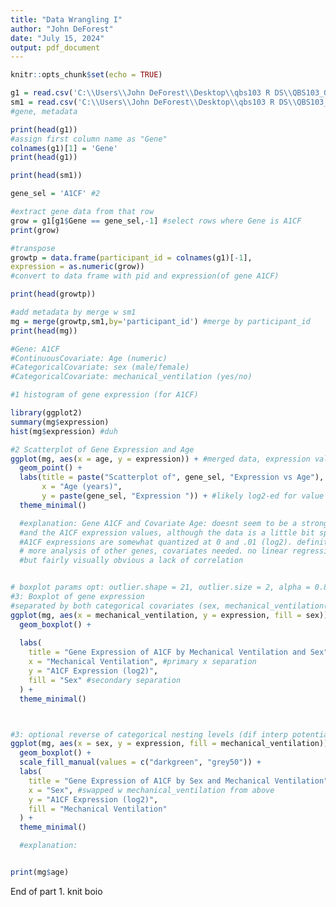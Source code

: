 ```yaml
---
title: "Data Wrangling I"
author: "John DeForest"
date: "July 15, 2024"
output: pdf_document
---
```


```r
knitr::opts_chunk$set(echo = TRUE)
```

``` r

g1 = read.csv('C:\\Users\\John DeForest\\Desktop\\qbs103 R DS\\QBS103_GSE157103_genes.csv')
sm1 = read.csv('C:\\Users\\John DeForest\\Desktop\\qbs103 R DS\\QBS103_GSE157103_series_matrix-1.csv')
#gene, metadata

print(head(g1))
#assign first column name as "Gene"
colnames(g1)[1] = 'Gene'
print(head(g1))

print(head(sm1))

gene_sel = 'A1CF' #2

#extract gene data from that row
grow = g1[g1$Gene == gene_sel,-1] #select rows where Gene is A1CF
print(grow)

#transpose 
growtp = data.frame(participant_id = colnames(g1)[-1],
expression = as.numeric(grow)) 
#convert to data frame with pid and expression(of gene A1CF)

print(head(growtp))

#add metadata by merge w sm1
mg = merge(growtp,sm1,by='participant_id') #merge by participant_id
print(head(mg))

#Gene: A1CF
#ContinuousCovariate: Age (numeric)
#CategoricalCovariate: sex (male/female)
#CategoricalCovariate: mechanical_ventilation (yes/no)

#1 histogram of gene expression (for A1CF)

library(ggplot2)
summary(mg$expression)
hist(mg$expression) #duh

#2 Scatterplot of Gene Expression and Age
ggplot(mg, aes(x = age, y = expression)) + #merged data, expression vals vs age vals
  geom_point() +
  labs(title = paste("Scatterplot of", gene_sel, "Expression vs Age"),
       x = "Age (years)",
       y = paste(gene_sel, "Expression ")) + #likely log2-ed for value range, compresses a bit for viewing 
  theme_minimal()

  #explanation: Gene A1CF and Covariate Age: doesnt seem to be a strong relationship visually between age 
  #and the A1CF expression values, although the data is a little bit sparse. 
  #A1CF expressions are somewhat quantized at 0 and .01 (log2). definitely more values at 0.
  # more analysis of other genes, covariates needed. no linear regression here, 
  #but fairly visually obvious a lack of correlation


# boxplot params opt: outlier.shape = 21, outlier.size = 2, alpha = 0.8
#3: Boxplot of gene expression 
#separated by both categorical covariates (sex, mechanical_ventilation(1st)) 
ggplot(mg, aes(x = mechanical_ventilation, y = expression, fill = sex)) +
  geom_boxplot() +
  
  labs(
    title = "Gene Expression of A1CF by Mechanical Ventilation and Sex",
    x = "Mechanical Ventilation", #primary x separation
    y = "A1CF Expression (log2)",
    fill = "Sex" #secondary separation
  ) +
  theme_minimal()



#3: optional reverse of categorical nesting levels (dif interp potentially )
ggplot(mg, aes(x = sex, y = expression, fill = mechanical_ventilation)) +
  geom_boxplot() +
  scale_fill_manual(values = c("darkgreen", "grey50")) +
  labs(
    title = "Gene Expression of A1CF by Sex and Mechanical Ventilation",
    x = "Sex", #swapped w mechanical_ventilation from above
    y = "A1CF Expression (log2)",
    fill = "Mechanical Ventilation"
  ) +
  theme_minimal()

  #explanation:


print(mg$age)
```

End of part 1. knit boio

$~$
